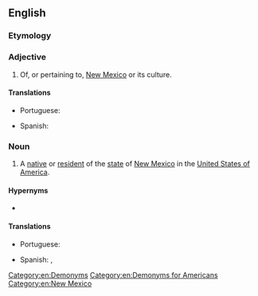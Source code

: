 ==English==

===Etymology===
{{suffix|New Mexico|an|lang=en}}

===Adjective===
{{en-adj|-|head=New Mexican}}

# Of, or pertaining to, [[New Mexico]] or its culture.

====Translations====
{{trans-top|of, from or relating to New Mexico}}
* Portuguese: {{t|pt|neomexicano}}
{{trans-mid}}
* Spanish: {{t+|es|neomexicano}}
{{trans-bottom}}

===Noun===
{{en-noun|head=[[new|New]] [[Mexican]]}}

# A [[native]] or [[resident]] of the [[state]] of [[New Mexico]] in the [[United States of America]].

====Hypernyms====
* {{l|en|American}}

====Translations====
{{trans-top|an inhabitant or a resident of the state of New Mexico}}
* Portuguese: {{t|pt|neomexicano|m}}
{{trans-mid}}
* Spanish: {{t+|es|neomexicano|m}}, {{t|es|neomexicana|f}}
{{trans-bottom}}

[[Category:en:Demonyms]]
[[Category:en:Demonyms for Americans]]
[[Category:en:New Mexico]]